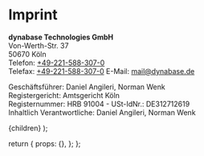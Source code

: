 
# Imprint

**dynabase Technologies GmbH**  
Von-Werth-Str. 37  
50670 Köln  
Telefon: [+49-221-588-307-0](tel:+49-221-588-307-0)  
Telefax: [+49-221-588-307-0](fax:+49-221-588-307-00)
E-Mail: [mail@dynabase.de](mailto:mail@dynabase.de)

Geschäftsführer: Daniel Angileri, Norman Wenk  
Registergericht: Amtsgericht Köln  
Registernummer: HRB 91004 - USt-IdNr.: DE312712619  
Inhaltlich Verantwortliche: Daniel Angileri, Norman Wenk

  <MarketingLayout seoTitle="Imprint" isMarkdown>
    {children}
  </MarketingLayout>
);

  return {
    props: {},
  };
};
